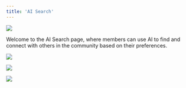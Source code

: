 ```yaml
---
title: 'AI Search'
---
```

![](/images/AI-Search.png)

Welcome to the AI Search page, where members can use AI to find and connect with others in the community based on their preferences.

![](/images/AI-Search-Toggle.png)

![](/images/AI-Search-Query.png)

![](/images/AI-Search-Query1.png)
